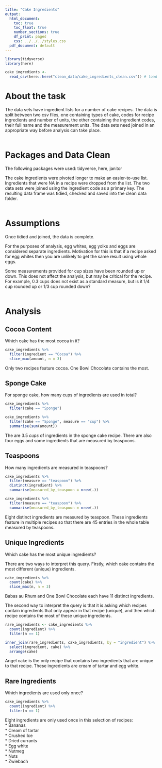 ```yaml
---
title: "Cake Ingredients"
output:
  html_document:
    toc: true
    toc_float: true
    number_sections: true
    df_print: paged
    css: ../../../styles.css
  pdf_document: default
---
```

```r
library(tidyverse)
library(here)

cake_ingredients <-
  read_csv(here::here("clean_data/cake_ingredients_clean.csv")) # load data
```
# About the task
The data sets have ingredient lists for a number of cake recipes. The data is
split between two csv files, one containing types of cake, codes for recipe
ingredients and number of units, the other containing the ingredient codes,
their full name and the measurement units. The data sets need joined in an
appropriate way before analysis can take place.
<br>
<br>

# Packages and Data Clean
The following packages were used: tidyverse, here, janitor  
  
The cake ingredients were pivoted longer to make an easier-to-use list.
Ingredients that were NA in a recipe were dropped from the list. The two data 
sets were joined using the ingredient code as a primary key. The resulting data
frame was tidied, checked and saved into the clean data folder.
<br>
<br>

# Assumptions
Once tidied and joined, the data is complete.  

For the purposes of analysis, egg whites, egg yolks and eggs are considered
separate ingredients. Motivation for this is that if a recipe asked for egg
whites then you are unlikely to get the same result using whole eggs.  

Some measurements provided for cup sizes have been rounded up or down.  This
does not affect the analysis, but may be critical for the recipe. For example,
0.3 cups does not exist as a standard measure, but is it 1/4 cup rounded up or
1/3 cup rounded down?
<br>
<br>

# Analysis
## Cocoa Content
Which cake has the most cocoa in it?
```r
cake_ingredients %>% 
  filter(ingredient == "Cocoa") %>% 
  slice_max(amount, n = 3)
```
Only two recipes feature cocoa. One Bowl Chocolate contains the most.
<br>

## Sponge Cake
For sponge cake, how many cups of ingredients are used in total?
```r
cake_ingredients %>% 
  filter(cake == "Sponge")

cake_ingredients %>% 
  filter(cake == "Sponge", measure == "cup") %>% 
  summarise(sum(amount))
```
The are 3.5 *cups* of ingredients in the sponge cake recipe. There are also four
eggs and some ingredients that are measured by teaspoons.
<br>

## Teaspoons
How many ingredients are measured in teaspoons?
```r
cake_ingredients %>% 
  filter(measure == "teaspoon") %>% 
  distinct(ingredient) %>% 
  summarise(measured_by_teaspoon = nrow(.))

cake_ingredients %>% 
  filter(measure == "teaspoon") %>% 
  summarise(measured_by_teaspoon = nrow(.))
```
Eight distinct ingredients are measured by teaspoon. These ingredients feature
in multiple recipes so that there are 45 entries in the whole table measured by
teaspoons.
<br>

## Unique Ingredients
Which cake has the most unique ingredients?  

There are two ways to interpret this query. Firstly, which cake contains the
most different (unique) ingredients.
```r
cake_ingredients %>% 
  count(cake) %>% 
  slice_max(n, n = 3)
```
Babas au Rhum and One Bowl Chocolate each have 11 distinct ingredients.

The second way to interpret the query is that it is asking which recipes
contain ingredients that only appear in that recipe (unique), and then which
recipe contains the most of these unique ingredients.
```r
rare_ingredients <- cake_ingredients %>%
  count(ingredient) %>% 
  filter(n == 1) 

inner_join(rare_ingredients, cake_ingredients, by = "ingredient") %>% 
  select(ingredient, cake) %>% 
  arrange(cake)
```
Angel cake is the only recipe that contains two ingredients that are unique
to that recipe. These ingredients are cream of tartar and egg white.
<br>

## Rare Ingredients
Which ingredients are used only once?
```r
cake_ingredients %>%
  count(ingredient) %>% 
  filter(n == 1)
```
Eight ingredients are only used once in this selection of recipes:  
* Bananas  
* Cream of tartar  
* Crushed Ice  
* Dried currants  
* Egg white  	
* Nutmeg  	
* Nuts  	
* Zwiebach